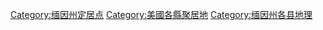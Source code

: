 
[[Category:缅因州定居点|Category:缅因州定居点]]
[[Category:美國各縣聚居地|Category:美國各縣聚居地]]
[[Category:缅因州各县地理|Category:缅因州各县地理]]
